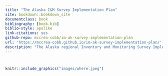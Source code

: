 ```yaml
--- 
title: "The Alaska I&M Survey Implementation Plan"
site: bookdown::bookdown_site
documentclass: book
bibliography: [book.bib]
biblio-style: apalike
link-citations: yes
github-repo: mccrea-cobb/im-ak-survey-implementation-plan
url: 'https://mccrea-cobb.github.io/im-ak-survey-implementation-plan/'
description: "The Alaska regional Inventory and Monitoring Survey Implementation Plan."
---
```


# {-}

```r
knitr::include_graphics("images/where.jpeg")
```

